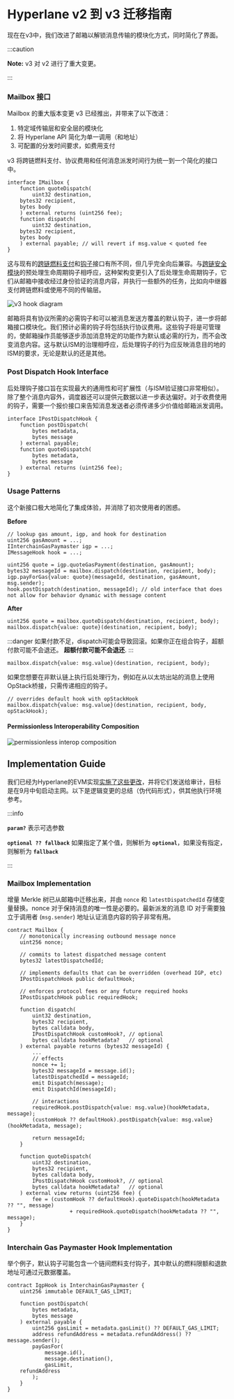 # Hyperlane v2 到 v3 迁移指南

现在在v3中，我们改进了邮箱以解锁消息传输的模块化方式，同时简化了界面。

:::caution

**Note:** v3 对 v2 进行了重大变更。

:::

### Mailbox 接口

Mailbox 的重大版本变更 v3 已经推出，并带来了以下改进：

1. 特定域传输层和安全层的模块化
2. 将 Hyperlane API 简化为单一调用（和地址）
3. 可配置的分发时间要求，如费用支付

v3 将跨链燃料支付、协议费用和任何消息派发时间行为统一到一个简化的接口中。

```solidity
interface IMailbox {
    function quoteDispatch(
        uint32 destination,
	bytes32 recipient,
	bytes body
    ) external returns (uint256 fee);
    function dispatch(
        uint32 destination,
	bytes32 recipient,
	bytes body
    ) external payable; // will revert if msg.value < quoted fee
}
```

这与现有的[跨链燃料支付](../reference/hooks/interchain-gas.mdx)和[钩子](../reference/hooks/overview.mdx)接口有所不同，但几乎完全向后兼容。与[跨链安全模块](../reference/ISM/specify-your-ISM.mdx)的预处理生命周期钩子相呼应，这种架构变更引入了后处理生命周期钩子，它们从邮箱中接收经过身份验证的消息内容，并执行一些额外的任务，比如向中继器支付跨链燃料或使用不同的传输层。

![v3 hook diagram](../../static/img/v3-hook-diagram.png)

邮箱将具有协议所需的必需钩子和可以被消息发送方覆盖的默认钩子，进一步将邮箱接口模块化。我们预计必需的钩子将包括执行协议费用。这些钩子将是可管理的，使邮箱操作员能够逐步添加消息特定的功能作为默认或必需的行为，而不会改变消息内容。这与默认ISM的治理相呼应，后处理钩子的行为应反映消息目的地的ISM的要求，无论是默认的还是其他。

### Post Dispatch Hook Interface

后处理钩子接口旨在实现最大的通用性和可扩展性（与ISM验证接口非常相似）。除了整个消息内容外，调度器还可以提供元数据以进一步表达偏好。对于收费使用的钩子，需要一个报价接口来告知消息发送者必须传递多少价值给邮箱派发调用。

```solidity
interface IPostDispatchHook {
    function postDispatch(
        bytes metadata,
        bytes message
    ) external payable;
    function quoteDispatch(
        bytes metadata,
        bytes message
    ) external returns (uint256 fee);
}
```

### Usage Patterns

这个新接口极大地简化了集成体验，并消除了初次使用者的困惑。

**Before**

```solidity
// lookup gas amount, igp, and hook for destination
uint256 gasAmount = ...;
IInterchainGasPaymaster igp = ...;
IMessageHook hook = ...;

uint256 quote = igp.quoteGasPayment(destination, gasAmount);
bytes32 messageId = mailbox.dispatch(destination, recipient, body);
igp.payForGas{value: quote}(messageId, destination, gasAmount, msg.sender);
hook.postDispatch(destination, messageId); // old interface that does not allow for behavior dynamic with message content
```

**After**

```solidity
uint256 quote = mailbox.quoteDispatch(destination, recipient, body);
mailbox.dispatch{value: quote}(destination, recipient, body);
```

:::danger
如果付款不足，dispatch可能会导致回滚。如果你正在组合钩子，超额付款可能不会退还。 **超额付款可能不会退还**.
:::

```solidity
mailbox.dispatch{value: msg.value}(destination, recipient, body);
```

如果您想要在非默认链上执行后处理行为，例如在从以太坊出站的消息上使用OpStack桥接，只需传递相应的钩子。

```solidity
// overrides default hook with opStackHook
mailbox.dispatch{value: msg.value}(destination, recipient, body, opStackHook);
```

#### Permissionless Interoperability Composition

![permissionless interop composition](../../static/img/permissionless-composition.png)

## Implementation Guide

我们已经为Hyperlane的EVM实现[实施了这些更改](https://github.com/hyperlane-xyz/hyperlane-monorepo/tree/v3)，并将它们发送给审计，目标是在9月中旬启动主网。以下是逻辑变更的总结（伪代码形式），供其他执行环境参考。

:::info

**`param?`** 表示可选参数


**`optional ?? fallback`** 如果指定了某个值，则解析为 **`optional`**，如果没有指定，则解析为 **`fallback`**

:::

### Mailbox Implementation

增量 Merkle 树已从邮箱中迁移出来，并由 `nonce` 和 `latestDispatchedId` 存储变量替换。nonce 对于保持消息的唯一性是必要的。最新派发的消息 ID 对于需要独立于调用者 (`msg.sender`) 地址认证消息内容的钩子非常有用。

```solidity
contract Mailbox {
    // monotonically increasing outbound message nonce
    uint256 nonce;

    // commits to latest dispatched message content
    bytes32 latestDispatchedId;

    // implements defaults that can be overridden (overhead IGP, etc)
    IPostDispatchHook public defaultHook;

    // enforces protocol fees or any future required hooks
    IPostDispatchHook public requiredHook;

    function dispatch(
        uint32 destination,
        bytes32 recipient,
        bytes calldata body,
        IPostDispatchHook customHook?, // optional
        bytes calldata hookMetadata?   // optional
    ) external payable returns (bytes32 messageId) {
        ...
        // effects
        nonce += 1;
        bytes32 messageId = message.id();
        latestDispatchedId = messageId;
        emit Dispatch(message);
        emit DispatchId(messageId);

        // interactions
        requiredHook.postDispatch{value: msg.value}(hookMetadata, message);
        (customHook ?? defaultHook).postDispatch{value: msg.value}(hookMetadata, message);

        return messageId;
    }

    function quoteDispatch(
        uint32 destination,
        bytes32 recipient,
        bytes calldata body,
        IPostDispatchHook customHook?, // optional
        bytes calldata hookMetadata?   // optional
    ) external view returns (uint256 fee) {
        fee = (customHook ?? defaultHook).quoteDispatch(hookMetadata ?? "", message)
                    + requiredHook.quoteDispatch(hookMetadata ?? "", message);
    }
}
```

### Interchain Gas Paymaster Hook Implementation

举个例子，默认钩子可能包含一个链间燃料支付钩子，其中默认的燃料限额和退款地址可通过元数据覆盖。

```solidity
contract IgpHook is InterchainGasPaymaster {
    uint256 immutable DEFAULT_GAS_LIMIT;

    function postDispatch(
        bytes metadata,
        bytes message
    ) external payable {
        uint256 gasLimit = metadata.gasLimit() ?? DEFAULT_GAS_LIMIT;
        address refundAddress = metadata.refundAddress() ?? message.sender();
        payGasFor(
            message.id(),
            message.destination(),
            gasLimit,
    refundAddress
        );
    }
}
```
